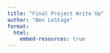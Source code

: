 ```yaml
---
title: "Final Project Write Up"
author: "Ben LeStage"
format: 
  html:
    embed-resources: true
---
```















































































































































